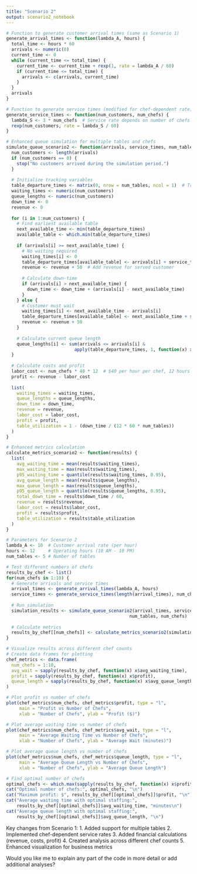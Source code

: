 ```yaml
---
title: "Scenario 2"
output: scenario2_notebook
---
```


```r
# Function to generate customer arrival times (same as Scenario 1)
generate_arrival_times <- function(lambda_A, hours) {
  total_time <- hours * 60
  arrivals <- numeric(0)
  current_time <- 0
  while (current_time <= total_time) {
    current_time <- current_time + rexp(1, rate = lambda_A / 60)
    if (current_time <= total_time) {
      arrivals <- c(arrivals, current_time)
    }
  }
  arrivals
}

# Function to generate service times (modified for chef-dependent rate)
generate_service_times <- function(num_customers, num_chefs) {
  lambda_S <- 3 * num_chefs  # Service rate depends on number of chefs
  rexp(num_customers, rate = lambda_S / 60)
}

# Enhanced queue simulation for multiple tables and chefs
simulate_queue_scenario2 <- function(arrivals, service_times, num_tables, num_chefs) {
  num_customers <- length(arrivals)
  if (num_customers == 0) {
    stop("No customers arrived during the simulation period.")
  }
  
  # Initialize tracking variables
  table_departure_times <- matrix(0, nrow = num_tables, ncol = 1)  # Track each table
  waiting_times <- numeric(num_customers)
  queue_lengths <- numeric(num_customers)
  down_time <- 0
  revenue <- 0
  
  for (i in 1:num_customers) {
    # Find earliest available table
    next_available_time <- min(table_departure_times)
    available_table <- which.min(table_departure_times)
    
    if (arrivals[i] >= next_available_time) {
      # No waiting required
      waiting_times[i] <- 0
      table_departure_times[available_table] <- arrivals[i] + service_times[i]
      revenue <- revenue + 50  # Add revenue for served customer
      
      # Calculate down-time
      if (arrivals[i] > next_available_time) {
        down_time <- down_time + (arrivals[i] - next_available_time)
      }
    } else {
      # Customer must wait
      waiting_times[i] <- next_available_time - arrivals[i]
      table_departure_times[available_table] <- next_available_time + service_times[i]
      revenue <- revenue + 50
    }
    
    # Calculate current queue length
    queue_lengths[i] <- sum(arrivals <= arrivals[i] & 
                          apply(table_departure_times, 1, function(x) x > arrivals[i]))
  }
  
  # Calculate costs and profit
  labor_cost <- num_chefs * 40 * 12  # $40 per hour per chef, 12 hours
  profit <- revenue - labor_cost
  
  list(
    waiting_times = waiting_times,
    queue_lengths = queue_lengths,
    down_time = down_time,
    revenue = revenue,
    labor_cost = labor_cost,
    profit = profit,
    table_utilization = 1 - (down_time / (12 * 60 * num_tables))
  )
}

# Enhanced metrics calculation
calculate_metrics_scenario2 <- function(results) {
  list(
    avg_waiting_time = mean(results$waiting_times),
    max_waiting_time = max(results$waiting_times),
    p95_waiting_time = quantile(results$waiting_times, 0.95),
    avg_queue_length = mean(results$queue_lengths),
    max_queue_length = max(results$queue_lengths),
    p95_queue_length = quantile(results$queue_lengths, 0.95),
    total_down_time = results$down_time / 60,
    revenue = results$revenue,
    labor_cost = results$labor_cost,
    profit = results$profit,
    table_utilization = results$table_utilization
  )
}
```

```r
# Parameters for Scenario 2
lambda_A <- 10  # Customer arrival rate (per hour)
hours <- 12     # Operating hours (10 AM - 10 PM)
num_tables <- 5 # Number of tables

# Test different numbers of chefs
results_by_chef <- list()
for(num_chefs in 1:10) {
  # Generate arrivals and service times
  arrival_times <- generate_arrival_times(lambda_A, hours)
  service_times <- generate_service_times(length(arrival_times), num_chefs)
  
  # Run simulation
  simulation_results <- simulate_queue_scenario2(arrival_times, service_times, 
                                               num_tables, num_chefs)
  
  # Calculate metrics
  results_by_chef[[num_chefs]] <- calculate_metrics_scenario2(simulation_results)
}
```

```r
# Visualize results across different chef counts
# Create data frames for plotting
chef_metrics <- data.frame(
  num_chefs = 1:10,
  avg_wait = sapply(results_by_chef, function(x) x$avg_waiting_time),
  profit = sapply(results_by_chef, function(x) x$profit),
  queue_length = sapply(results_by_chef, function(x) x$avg_queue_length)
)

# Plot profit vs number of chefs
plot(chef_metrics$num_chefs, chef_metrics$profit, type = "l",
     main = "Profit vs Number of Chefs",
     xlab = "Number of Chefs", ylab = "Profit ($)")

# Plot average waiting time vs number of chefs
plot(chef_metrics$num_chefs, chef_metrics$avg_wait, type = "l",
     main = "Average Waiting Time vs Number of Chefs",
     xlab = "Number of Chefs", ylab = "Average Wait (minutes)")

# Plot average queue length vs number of chefs
plot(chef_metrics$num_chefs, chef_metrics$queue_length, type = "l",
     main = "Average Queue Length vs Number of Chefs",
     xlab = "Number of Chefs", ylab = "Average Queue Length")
```

```r
# Find optimal number of chefs
optimal_chefs <- which.max(sapply(results_by_chef, function(x) x$profit))
cat("Optimal number of chefs:", optimal_chefs, "\n")
cat("Maximum profit: $", results_by_chef[[optimal_chefs]]$profit, "\n")
cat("Average waiting time with optimal staffing:", 
    results_by_chef[[optimal_chefs]]$avg_waiting_time, "minutes\n")
cat("Average queue length with optimal staffing:", 
    results_by_chef[[optimal_chefs]]$avg_queue_length, "\n")
```

Key changes from Scenario 1:
1. Added support for multiple tables
2. Implemented chef-dependent service rates
3. Added financial calculations (revenue, costs, profit)
4. Created analysis across different chef counts
5. Enhanced visualization for business metrics

Would you like me to explain any part of the code in more detail or add additional analyses?